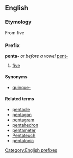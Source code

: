==English==
===Etymology===
{{etystub}}
From {{Gr.}} [[]] five

===Prefix===
[[Category:English prefixes]]
'''penta-''' ''or before a vowel'' [[pent-]]
#[[five]]

====Synonyms====
*[[quinque-]]

====Related terms====
*[[pentacle]]
*[[pentagon]]
*[[pentagram]]
*[[pentahedron]]
*[[pentameter]]
*[[Pentateuch]]
*[[pentatonic]]